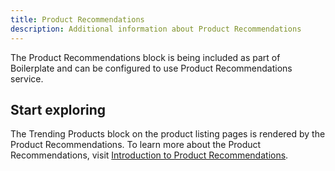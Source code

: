 ```yaml
---
title: Product Recommendations
description: Additional information about Product Recommendations
---
```


The Product Recommendations block is being included as part of Boilerplate and can be configured to use Product Recommendations service.

## Start exploring

The Trending Products block on the product listing pages is rendered by the Product Recommendations.
To learn more about the Product Recommendations, visit [Introduction to Product Recommendations](https://experienceleague.adobe.com/en/docs/commerce/product-recommendations/guide-overview).


